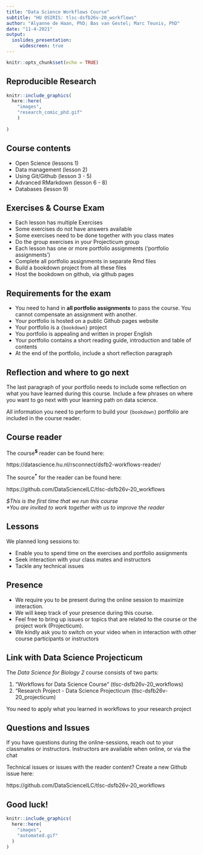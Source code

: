 ```yaml
---
title: "Data Science Workflows Course" 
subtitle: "HU OSIRIS: tlsc-dsfb26v-20_workflows"
author: "Alyanne de Haan, PhD; Bas van Gestel; Marc Teunis, PhD"
date: "11-4-2021"
output: 
  ioslides_presentation:
     widescreen: true
---
```


```r
knitr::opts_chunk$set(echo = TRUE)
```

## Reproducible Research

```r
knitr::include_graphics(
  here::here(
    "images",
    "research_comic_phd.gif"
    )
  
)
```


## Course contents

 - Open Science (lessons 1)
 - Data management (lesson 2)
 - Using Git/Github (lesson 3 - 5)
 - Advanced RMarkdown (lesson 6 - 8)
 - Databases (lesson 9)
 
## Exercises & Course Exam

 - Each lesson has multiple Exercises
 - Some exercises do not have answers available
 - Some exercises need to be done together with you class mates
 - Do the group exercises in your Projecticum group
 - Each lesson has one or more portfolio assignments ('portfolio assignments')
 - Complete all portfolio assignments in separate Rmd files
 - Build a bookdown project from all these files
 - Host the bookdown on github, via github pages

## Requirements for the exam
 
 - You need to hand in **all portfolio assignments** to pass the course. You cannot compensate an assignment with another. 
 - Your portfolio is hosted on a public Github pages website
 - Your portfolio is a `{bookdown}` project
 - You portfolio is appealing and written in proper English
 - Your portfolio contains a short reading guide, introduction and table of contents
 - At the end of the portfolio, include a short reflection paragraph
 
## Reflection and where to go next

The last paragraph of your portfolio needs to include some reflection on what you have learned during this course. Include a few phrases on where you want to go next with your learning path on data science. 
 
 All information you need to perform to build your `{bookdown}` portfolio are included in the course reader.
 
## Course reader

The course<sup>**$**</sup> reader can be found here:

https://datascience.hu.nl/rsconnect/dsfb2-workflows-reader/
 
The source<sup>**\***</sup> for the reader can be found here:

https://github.com/DataScienceILC/tlsc-dsfb26v-20_workflows
 
_\$This is the first time that we run this course_ <br/>
_\*You are invited to work together with us to improve the reader_

## Lessons

We planned long sessions to:

 - Enable you to spend time on the exercises and portfolio assignments
 - Seek interaction with your class mates and instructors
 - Tackle any technical issues

## Presence

 - We require you to be present during the online session to maximize interaction.
 - We will keep track of your presence during this course.
 - Feel free to bring up issues or topics that are related to the course or the project work (Projecticum).
 - We kindly ask you to switch on your video when in interaction with other course participants or instructors

## Link with Data Science Projecticum 

The _Data Science for Biology 2_ course consists of two parts:

 1. "Workflows for Data Science Course" (tlsc-dsfb26v-20_workflows)
 2. "Research Project - Data Science Projecticum (tlsc-dsfb26v-20_projecticum)
 
 You need to apply what you learned in workflows to your research project

## Questions and Issues

If you have questions during the online-sessions, reach out to your classmates or instructors. Instructors are available when online, or via the chat 

Technical issues or issues with the reader content? Create a new Github issue here:

https://github.com/DataScienceILC/tlsc-dsfb26v-20_workflows

## Good luck!

```r
knitr::include_graphics(
  here::here(
    "images",
    "automated.gif"
  )
)
```
